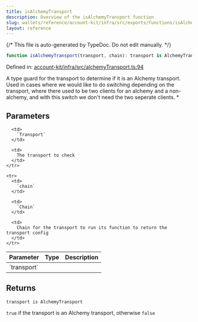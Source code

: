```yaml
---
title: isAlchemyTransport
description: Overview of the isAlchemyTransport function
slug: wallets/reference/account-kit/infra/src/exports/functions/isAlchemyTransport
layout: reference
---
```


{/* This file is auto-generated by TypeDoc. Do not edit manually. */}

```ts
function isAlchemyTransport(transport, chain): transport is AlchemyTransport;
```

Defined in: [account-kit/infra/src/alchemyTransport.ts:94](https://github.com/alchemyplatform/aa-sdk/blob/9f926c402d1661309abbf8eae8431e52e8c5e53f/account-kit/infra/src/alchemyTransport.ts#L94)

A type guard for the transport to determine if it is an Alchemy transport.
Used in cases where we would like to do switching depending on the transport, where there used
to be two clients for an alchemy and a non-alchemy, and with this switch we don't need the two seperate clients. \*

## Parameters

<table>
  <thead>
    <tr>
      <th align="left">Parameter</th>
      <th align="left">Type</th>
      <th align="left">Description</th>
    </tr>
  </thead>

  <tbody>
    <tr>
      <td>
        `transport`
      </td>

      <td>
        `Transport`
      </td>

      <td>
        The transport to check
      </td>
    </tr>

    <tr>
      <td>
        `chain`
      </td>

      <td>
        `Chain`
      </td>

      <td>
        Chain for the transport to run its function to return the transport config
      </td>
    </tr>

  </tbody>
</table>

## Returns

`transport is AlchemyTransport`

`true` if the transport is an Alchemy transport, otherwise `false`
